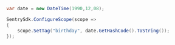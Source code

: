 ```csharp
var date = new DateTime(1990,12,08);

SentrySdk.ConfigureScope(scope =>
{
    scope.SetTag("birthday", date.GetHashCode().ToString());
});

```
